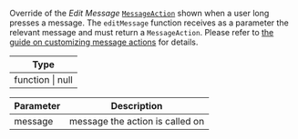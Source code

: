 Override of the _Edit Message_ [`MessageAction`](/reactnative/object-types/message-action) shown when a user long presses a message.
The `editMessage` function receives as a parameter the relevant message and must return a `MessageAction`.
Please refer to [the guide on customizing message actions](../../../../guides/message_actions_customization.mdx) for details.

| Type             |
| ---------------- |
| function \| null |

| Parameter | Description                     |
| --------- | ------------------------------- |
| message   | message the action is called on |
